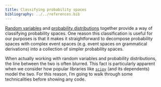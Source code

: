 ```yaml
---
title: Classifying probability spaces
bibliography: ../../references.bib
---
```


[Random variables](https://en.wikipedia.org/wiki/Random_variable) and [probability distributions](https://en.wikipedia.org/wiki/Probability_distribution) together provide a way of classifying probability spaces. One reason this classification is useful for our purposes is that it makes it straightforward to decompose probability spaces with complex event spaces (e.g. event spaces on grammatical derivations) into a collection of simpler probability spaces.

When actually working with random variables and probability distributions, the line between the two is often blurred. This fact is particularly apparent when we consider how popular libraries like [`scipy`](https://scipy.org/) (and its dependents) model the two. For this reason, I'm going to walk through some technicalities before showing any code.